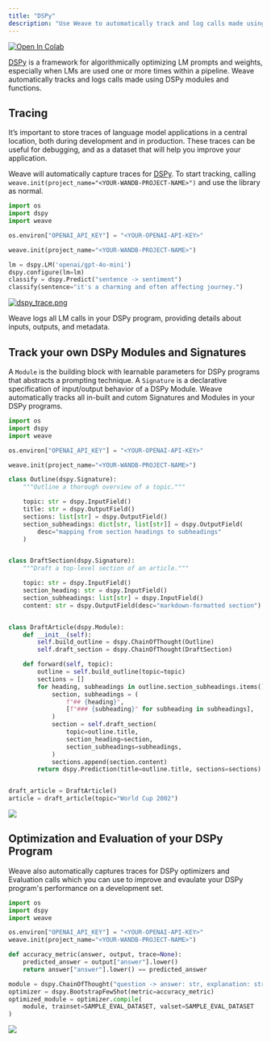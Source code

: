 ```yaml
---
title: "DSPy"
description: "Use Weave to automatically track and log calls made using DSPy modules and functions"
---
```


<a target="_blank" href="https://github.com/wandb/examples/blob/master/weave/docs/quickstart_dspy.ipynb">
  <img src="https://colab.research.google.com/assets/colab-badge.svg" alt="Open In Colab"/>
</a>

[DSPy](https://dspy-docs.vercel.app/) is a framework for algorithmically optimizing LM prompts and weights, especially when LMs are used one or more times within a pipeline. Weave automatically tracks and logs calls made using DSPy modules and functions.

## Tracing

It’s important to store traces of language model applications in a central location, both during development and in production. These traces can be useful for debugging, and as a dataset that will help you improve your application.

Weave will automatically capture traces for [DSPy](https://dspy-docs.vercel.app/). To start tracking, calling `weave.init(project_name="<YOUR-WANDB-PROJECT-NAME>")` and use the library as normal.

```python
import os
import dspy
import weave

os.environ["OPENAI_API_KEY"] = "<YOUR-OPENAI-API-KEY>"

weave.init(project_name="<YOUR-WANDB-PROJECT-NAME>")

lm = dspy.LM('openai/gpt-4o-mini')
dspy.configure(lm=lm)
classify = dspy.Predict("sentence -> sentiment")
classify(sentence="it's a charming and often affecting journey.")
```

[![dspy_trace.png](/guides/integrations/imgs/dspy/dspy_trace.png)](https://wandb.ai/geekyrakshit/dspy-project/weave/calls)

Weave logs all LM calls in your DSPy program, providing details about inputs, outputs, and metadata.

## Track your own DSPy Modules and Signatures

A `Module` is the building block with learnable parameters for DSPy programs that abstracts a prompting technique. A `Signature` is a declarative specification of input/output behavior of a DSPy Module. Weave automatically tracks all in-built and cutom Signatures and Modules in your DSPy programs.

```python
import os
import dspy
import weave

os.environ["OPENAI_API_KEY"] = "<YOUR-OPENAI-API-KEY>"

weave.init(project_name="<YOUR-WANDB-PROJECT-NAME>")

class Outline(dspy.Signature):
    """Outline a thorough overview of a topic."""

    topic: str = dspy.InputField()
    title: str = dspy.OutputField()
    sections: list[str] = dspy.OutputField()
    section_subheadings: dict[str, list[str]] = dspy.OutputField(
        desc="mapping from section headings to subheadings"
    )


class DraftSection(dspy.Signature):
    """Draft a top-level section of an article."""

    topic: str = dspy.InputField()
    section_heading: str = dspy.InputField()
    section_subheadings: list[str] = dspy.InputField()
    content: str = dspy.OutputField(desc="markdown-formatted section")


class DraftArticle(dspy.Module):
    def __init__(self):
        self.build_outline = dspy.ChainOfThought(Outline)
        self.draft_section = dspy.ChainOfThought(DraftSection)

    def forward(self, topic):
        outline = self.build_outline(topic=topic)
        sections = []
        for heading, subheadings in outline.section_subheadings.items():
            section, subheadings = (
                f"## {heading}",
                [f"### {subheading}" for subheading in subheadings],
            )
            section = self.draft_section(
                topic=outline.title,
                section_heading=section,
                section_subheadings=subheadings,
            )
            sections.append(section.content)
        return dspy.Prediction(title=outline.title, sections=sections)


draft_article = DraftArticle()
article = draft_article(topic="World Cup 2002")
```

[![](/guides/integrations/imgs/dspy/dspy_custom_module.png)](https://wandb.ai/geekyrakshit/dspy-project/weave/calls)


## Optimization and Evaluation of your DSPy Program

Weave also automatically captures traces for DSPy optimizers and Evaluation calls which you can use to improve and evaulate your DSPy program's performance on a development set.


```python
import os
import dspy
import weave

os.environ["OPENAI_API_KEY"] = "<YOUR-OPENAI-API-KEY>"
weave.init(project_name="<YOUR-WANDB-PROJECT-NAME>")

def accuracy_metric(answer, output, trace=None):
    predicted_answer = output["answer"].lower()
    return answer["answer"].lower() == predicted_answer

module = dspy.ChainOfThought("question -> answer: str, explanation: str")
optimizer = dspy.BootstrapFewShot(metric=accuracy_metric)
optimized_module = optimizer.compile(
    module, trainset=SAMPLE_EVAL_DATASET, valset=SAMPLE_EVAL_DATASET
)
```

[![](/guides/integrations/imgs/dspy/dspy_optimizer.png)](https://wandb.ai/geekyrakshit/dspy-project/weave/calls)